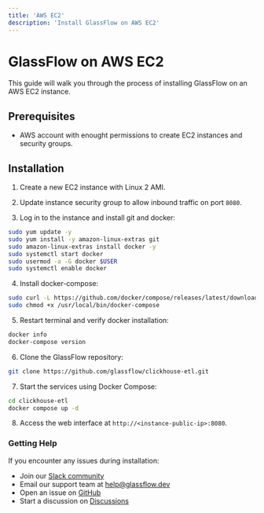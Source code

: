 ```yaml
---
title: 'AWS EC2'
description: 'Install GlassFlow on AWS EC2'
---
```


# GlassFlow on AWS EC2

This guide will walk you through the process of installing GlassFlow on an AWS EC2 instance.

## Prerequisites

- AWS account with enought permissions to create EC2 instances and security groups.

## Installation

1. Create a new EC2 instance with Linux 2 AMI.

2. Update instance security group to allow inbound traffic on port `8080`.

3. Log in to the instance and install git and docker:
```bash
sudo yum update -y
sudo yum install -y amazon-linux-extras git 
sudo amazon-linux-extras install docker -y
sudo systemctl start docker  
sudo usermod -a -G docker $USER  
sudo systemctl enable docker
```

4. Install docker-compose:
```bash
sudo curl -L https://github.com/docker/compose/releases/latest/download/docker-compose-$(uname -s)-$(uname -m) -o /usr/local/bin/docker-compose
sudo chmod +x /usr/local/bin/docker-compose
```

5. Restart terminal and verify docker installation:
```bash
docker info
docker-compose version
```

6. Clone the GlassFlow repository:
```bash
git clone https://github.com/glassflow/clickhouse-etl.git
```

7. Start the services using Docker Compose:
```bash
cd clickhouse-etl
docker compose up -d
```

8. Access the web interface at `http://<instance-public-ip>:8080`.

### Getting Help

If you encounter any issues during installation:

- Join our [Slack community](https://join.slack.com/t/glassflowhub/shared_invite/zt-349m7lenp-IFeKSGfQwpJfIiQ7oyFFKg)
- Email our support team at [help@glassflow.dev](mailto:help@glassflow.dev)
- Open an issue on [GitHub](https://github.com/glassflow/clickhouse-etl/issues) 
- Start a discussion on [Discussions](https://github.com/glassflow/clickhouse-etl/discussions)